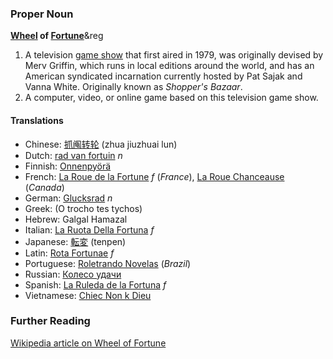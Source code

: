 ===Proper Noun===
'''[[Wheel]] of [[Fortune]]'''&reg

#A television [[game show]] that first aired in 1979, was originally devised by Merv Griffin, which runs in local editions around the world, and has an American syndicated incarnation currently hosted by Pat Sajak and Vanna White.  Originally known as ''Shopper's Bazaar''.
#A computer, video, or online game based on this television game show.

====Translations====
*Chinese: [[抓阄转轮]] (zhua jiuzhuai lun)
*Dutch: [[rad van fortuin]] ''n''
*Finnish: [[Onnenpyörä]]
*French: [[La Roue de la Fortune]] ''f'' (''France''), [[La Roue Chanceause]] (''Canada'')
*German: [[Glucksrad]] ''n''
*Greek: (O trocho tes tychos)
*Hebrew: Galgal Hamazal
*Italian: [[La Ruota Della Fortuna]] ''f''
*Japanese: [[転変]] (tenpen)
*Latin: [[Rota Fortunae]] ''f''
*Portuguese: [[Roletrando Novelas]] (''Brazil'')
*Russian: [[Колесо удачи]]
*Spanish: [[La Ruleda de la Fortuna]] ''f''
*Vietnamese: [[Chiec Non k Dieu]]

===Further Reading===
[[w:en:Wheel of Fortune|Wikipedia article on Wheel of Fortune]]